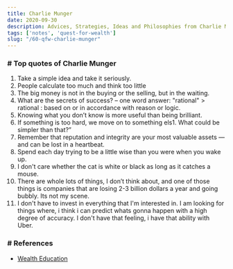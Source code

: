 ```yaml
---
title: Charlie Munger
date: 2020-09-30
description: Advices, Strategies, Ideas and Philosophies from Charlie Munger
tags: ['notes', 'quest-for-wealth']
slug: "/60-qfw-charlie-munger"
---
```


### # Top quotes of Charlie Munger     

  1. Take a simple idea and take it seriously.
  1. People calculate too much and think too little
  1. The big money is not in the buying or the selling, but in the waiting.
  1. What are the secrets of success? – one word answer: "rational"
    > rational : based on or in accordance with reason or logic.
  1. Knowing what you don’t know is more useful than being brilliant.
  1. If something is too hard, we move on to something els1. What could be simpler than that?”
  1. Remember that reputation and integrity are your most valuable assets — and can be lost in a heartbeat.
  1. Spend each day trying to be a little wise than you were when you wake up.
  1. I don't care whether the cat is white or black as long as it catches a mouse.
  1. There are whole lots of things, I don’t think about, and one of those things is companies that are losing 2-3 billion dollars a year and going bubbly. Its not my scene.  
  1. I don't have to invest in everything that I'm interested in. I am looking for things where, i think i can predict whats gonna happen with a high degree of accuracy. I don't have that feeling, i have that ability with Uber. 
    


### # References
* [Wealth Education](../40-wealth-education)